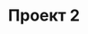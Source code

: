 ---
title: "Проект 2"
description: "Это демо-проект в портфолио. Placeholder описание."
image: /images/placeholder2.jpg
link: https://example.com/project2
---